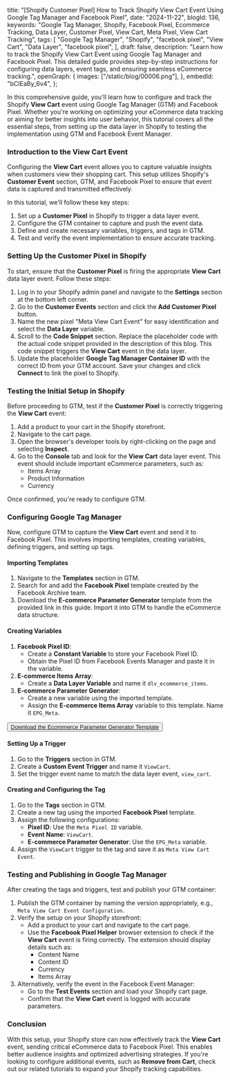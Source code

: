   title:
    "[Shopify Customer Pixel] How to Track Shopify View Cart Event Using Google Tag Manager and Facebook Pixel",
  date: "2024-11-22",
  blogId: 136,
  keywords:
    "Google Tag Manager, Shopify, Facebook Pixel, Ecommerce Tracking, Data Layer, Customer Pixel, View Cart, Meta Pixel, View Cart Tracking",
  tags: [
    "Google Tag Manager",
    "Shopify",
    "facebook pixel",
    "View Cart",
    "Data Layer",
    "facebook pixel",
  ],
  draft: false,
  description:
    "Learn how to track the Shopify View Cart Event using Google Tag Manager and Facebook Pixel. This detailed guide provides step-by-step instructions for configuring data layers, event tags, and ensuring seamless eCommerce tracking.",
  openGraph: {
    images: ["/static/blog/00006.png"],
  },
  embedId: "bCIEaBy_6v4",
};

In this comprehensive guide, you'll learn how to configure and track the Shopify **View Cart** event using Google Tag Manager (GTM) and Facebook Pixel. Whether you're working on optimizing your eCommerce data tracking or aiming for better insights into user behavior, this tutorial covers all the essential steps, from setting up the data layer in Shopify to testing the implementation using GTM and Facebook Event Manager.

### Introduction to the View Cart Event

Configuring the **View Cart** event allows you to capture valuable insights when customers view their shopping cart. This setup utilizes Shopify's **Customer Event** section, GTM, and Facebook Pixel to ensure that event data is captured and transmitted effectively.

In this tutorial, we'll follow these key steps:

1. Set up a **Customer Pixel** in Shopify to trigger a data layer event.
2. Configure the GTM container to capture and push the event data.
3. Define and create necessary variables, triggers, and tags in GTM.
4. Test and verify the event implementation to ensure accurate tracking.

### Setting Up the Customer Pixel in Shopify

To start, ensure that the **Customer Pixel** is firing the appropriate **View Cart** data layer event. Follow these steps:

1. Log in to your Shopify admin panel and navigate to the **Settings** section at the bottom left corner.
2. Go to the **Customer Events** section and click the **Add Customer Pixel** button.
3. Name the new pixel "Meta View Cart Event" for easy identification and select the **Data Layer** variable.
4. Scroll to the **Code Snippet** section. Replace the placeholder code with the actual code snippet provided in the description of this blog. This code snippet triggers the **View Cart** event in the data layer.
5. Update the placeholder **Google Tag Manager Container ID** with the correct ID from your GTM account. Save your changes and click **Connect** to link the pixel to Shopify.

<DataLayerCodeBlock fileName="view_cart.js" />

### Testing the Initial Setup in Shopify

Before proceeding to GTM, test if the **Customer Pixel** is correctly triggering the **View Cart** event:

1. Add a product to your cart in the Shopify storefront.
2. Navigate to the cart page.
3. Open the browser's developer tools by right-clicking on the page and selecting **Inspect**.
4. Go to the **Console** tab and look for the **View Cart** data layer event. This event should include important eCommerce parameters, such as:
   - Items Array
   - Product Information
   - Currency

Once confirmed, you're ready to configure GTM.

### Configuring Google Tag Manager

Now, configure GTM to capture the **View Cart** event and send it to Facebook Pixel. This involves importing templates, creating variables, defining triggers, and setting up tags.

#### Importing Templates

1. Navigate to the **Templates** section in GTM.
2. Search for and add the **Facebook Pixel** template created by the Facebook Archive team.
3. Download the **E-commerce Parameter Generator** template from the provided link in this guide. Import it into GTM to handle the eCommerce data structure.

#### Creating Variables

1. **Facebook Pixel ID**:
   - Create a **Constant Variable** to store your Facebook Pixel ID.
   - Obtain the Pixel ID from Facebook Events Manager and paste it in the variable.
2. **E-commerce Items Array**:
   - Create a **Data Layer Variable** and name it `dlv_ecommerce_items`.
3. **E-commerce Parameter Generator**:
   - Create a new variable using the imported template.
   - Assign the **E-commerce Items Array** variable to this template. Name it `EPG_Meta`.

<AuthenticatedLayout>
  <Button className="p-6">
    <a href="/static/templates/Ecommerce-Parameter-Generator.tpl" download>
      Download the Ecommerce Parameter Generator Template
    </a>
  </Button>
</AuthenticatedLayout>

#### Setting Up a Trigger

1. Go to the **Triggers** section in GTM.
2. Create a **Custom Event Trigger** and name it `ViewCart`.
3. Set the trigger event name to match the data layer event, `view_cart`.

#### Creating and Configuring the Tag

1. Go to the **Tags** section in GTM.
2. Create a new tag using the imported **Facebook Pixel** template.
3. Assign the following configurations:
   - **Pixel ID**: Use the `Meta Pixel ID` variable.
   - **Event Name**: `ViewCart`.
   - **E-commerce Parameter Generator**: Use the `EPG_Meta` variable.
4. Assign the `ViewCart` trigger to the tag and save it as `Meta View Cart Event`.

### Testing and Publishing in Google Tag Manager

After creating the tags and triggers, test and publish your GTM container:

1. Publish the GTM container by naming the version appropriately, e.g., `Meta View Cart Event Configuration`.
2. Verify the setup on your Shopify storefront:
   - Add a product to your cart and navigate to the cart page.
   - Use the **Facebook Pixel Helper** browser extension to check if the **View Cart** event is firing correctly. The extension should display details such as:
     - Content Name
     - Content ID
     - Currency
     - Items Array
3. Alternatively, verify the event in the Facebook Event Manager:
   - Go to the **Test Events** section and load your Shopify cart page.
   - Confirm that the **View Cart** event is logged with accurate parameters.

### Conclusion

With this setup, your Shopify store can now effectively track the **View Cart** event, sending critical eCommerce data to Facebook Pixel. This enables better audience insights and optimized advertising strategies. If you're looking to configure additional events, such as **Remove from Cart**, check out our related tutorials to expand your Shopify tracking capabilities.
